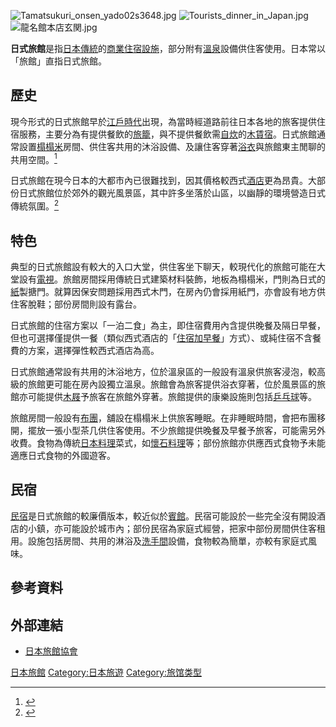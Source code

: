 {{japanese|japanese=旅館|kana=りょかん|romaji=Ryokan}}
[[File:Tamatsukuri_onsen_yado02s3648.jpg|thumb]]
[[File:Tourists_dinner_in_Japan.jpg|thumb]]
[[File:龍名館本店玄関.jpg|thumb]]

'''日式旅館'''是指[[日本|日本]][[日本文化|傳統]]的[[酒店|商業住宿設施]]，部分附有[[溫泉|溫泉]]設備供住客使用。日本常以「旅館」直指日式旅館。

== 歷史 ==
現今形式的日式旅館早於[[江戶時代|江戶時代]]出現，為當時經道路前往日本各地的旅客提供住宿服務，主要分為有提供餐飲的[[旅籠|旅籠]]，與不提供餐飲需[[自炊|自炊]]的[[木賃宿|木賃宿]]。日式旅館通常設置[[榻榻米|榻榻米]]房間、供住客共用的沐浴設備、及讓住客穿著[[浴衣|浴衣]]與旅館東主閒聊的共用空間。<ref>{{Cite web |url=http://www.japan-guide.com/e/e2029.html |title=Japan Guide |accessdate=2020-05-05 |archive-date=2019-01-13 |archive-url=https://web.archive.org/web/20190113025117/https://www.japan-guide.com/e/e2029.html |dead-url=yes }}</ref>

日式旅館在現今日本的大都市內已很難找到，因其價格較西式[[酒店|酒店]]更為昂貴。大部份日式旅館位於郊外的觀光風景區，其中許多坐落於山區，以幽靜的環境營造日式傳統氛圍。<ref>{{Cite web |url=http://www.jnto.go.jp/ja-search/eng/ryokan.php |title=Japan National Tourism Organization |accessdate=2020-05-05 |archive-date=2019-12-30 |archive-url=https://web.archive.org/web/20191230192455/https://www.jnto.go.jp/ja-search/eng/ryokan.php |dead-url=yes }}</ref>

== 特色 ==
典型的日式旅館設有較大的入口大堂，供住客坐下聊天，較現代化的旅館可能在大堂設有[[電視|電視]]。旅館房間採用傳統日式建築材料裝飾，地板為榻榻米，門則為日式的[[紙|紙]]製搪門。就算因保安問題採用西式木門，在房內仍會採用紙門，亦會設有地方供住客脫鞋；部份房間則設有露台。

日式旅館的住宿方案以「一泊二食」為主，即住宿費用內含提供晚餐及隔日早餐，但也可選擇僅提供一餐（類似西式酒店的「[[住宿加早餐酒店|住宿加早餐]]」方式）、或純住宿不含餐費的方案，選擇彈性較西式酒店為高。

日式旅館通常設有共用的沐浴地方，位於溫泉區的一般設有溫泉供旅客浸泡，較高級的旅館更可能在房內設獨立溫泉。旅館會為旅客提供浴衣穿著，位於風景區的旅館亦可能提供[[木屐|木屐]]予旅客在旅館外穿著。旅館提供的康樂設施則包括[[乒乓球|乒乓球]]等。

旅館房間一般設有[[布團|布團]]，舖設在榻榻米上供旅客睡眠。在非睡眠時間，會把布團移開，擺放一張小型茶几供住客使用。不少旅館提供晚餐及早餐予旅客，可能需另外收費。食物為傳統[[日本料理|日本料理]]菜式，如[[懷石料理|懷石料理]]等；部份旅館亦供應西式食物予未能適應日式食物的外國遊客。

== 民宿 ==
[[民宿|民宿]]是日式旅館的較廉價版本，較近似於[[賓館|賓館]]。民宿可能設於一些完全沒有開設酒店的小鎮，亦可能設於城市內；部份民宿為家庭式經營，把家中部份房間供住客租用。設施包括房間、共用的淋浴及[[洗手間|洗手間]]設備，食物較為簡單，亦較有家庭式風味。

== 參考資料 ==
{{reflist}}

== 外部連結 ==
{{commonscat|Ryokan}}
* [http://www.ryokan.or.jp/ 日本旅館協會] {{Wayback|url=http://www.ryokan.or.jp/ |date=20210306043210 }} {{ja icon}}

{{日式建築元素}}
{{Authority control}}

{{DEFAULTSORT:日式旅館}}

[[Category:日本旅館|]]
[[Category:日本旅遊|Category:日本旅遊]]
[[Category:旅馆类型|Category:旅馆类型]]